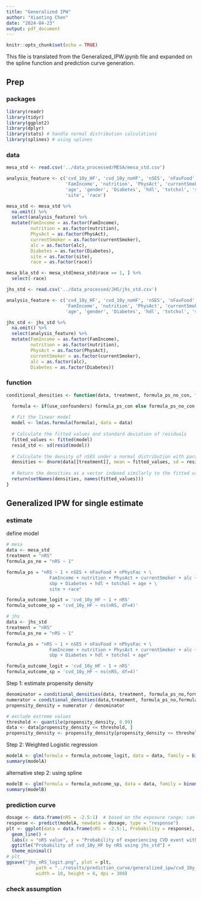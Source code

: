 ```yaml
---
title: "Generalized IPW"
author: "Xiaoting Chen"
date: "2024-04-23"
output: pdf_document
---
```


```r
knitr::opts_chunk$set(echo = TRUE)
```

This file is translated from the Generalized_IPW.ipynb file and expanded on the spline function and prediction curve generation.\


## Prep

### packages
```r
library(readr)
library(tidyr)
library(ggplot2)
library(dplyr)
library(stats) # handle normal distribution calculations
library(splines) # using splines
```

### data

```r
mesa_std <- read.csv('../data_processed/MESA/mesa_std.csv')

analysis_feature <- c('cvd_10y_HF', 'cvd_10y_noHF', 'nSES', 'nFavFood', 'nPhysFac', 'nRS',
                      'FamIncome', 'nutrition', 'PhysAct', 'currentSmoker', 'alc',
                      'age', 'gender', 'Diabetes', 'hdl', 'totchol', 'sbp',
                      'site', 'race')

mesa_std <- mesa_std %>%
  na.omit() %>%
  select(analysis_feature) %>%
  mutate(FamIncome = as.factor(FamIncome),
         nutrition = as.factor(nutrition),
         PhysAct = as.factor(PhysAct),
         currentSmoker = as.factor(currentSmoker),
         alc = as.factor(alc),
         Diabetes = as.factor(Diabetes),
         site = as.factor(site),
         race = as.factor(race))

mesa_bla_std <- mesa_std[mesa_std$race == 1, ] %>%
  select(-race)
```

```r
jhs_std <- read.csv('../data_processed/JHS/jhs_std.csv')

analysis_feature <- c('cvd_10y_HF', 'cvd_10y_noHF', 'nSES', 'nFavFood', 'nPhysFac', 'nRS',
                      'FamIncome', 'nutrition', 'PhysAct', 'currentSmoker', 'alc',
                      'age', 'gender', 'Diabetes', 'hdl', 'totchol', 'sbp')

jhs_std <- jhs_std %>%
  na.omit() %>%
  select(analysis_feature) %>%
  mutate(FamIncome = as.factor(FamIncome),
         nutrition = as.factor(nutrition),
         PhysAct = as.factor(PhysAct),
         currentSmoker = as.factor(currentSmoker),
         alc = as.factor(alc),
         Diabetes = as.factor(Diabetes))
```


### function    
```r
conditional_densities <- function(data, treatment, formula_ps_no_con, formula_ps_con, use_confounders = TRUE) {

  formula <- if(use_confounders) formula_ps_con else formula_ps_no_con
  
  # Fit the linear model
  model <- lm(as.formula(formula), data = data)
  
  # Calculate the fitted values and standard deviation of residuals
  fitted_values <- fitted(model)
  resid_std <- sd(resid(model))
  
  # Calculate the density of nSES under a normal distribution with parameters from the model
  densities <- dnorm(data[[treatment]], mean = fitted_values, sd = resid_std)
  
  # Return the densities as a vector indexed similarly to the fitted values
  return(setNames(densities, names(fitted_values)))
}

```


## Generalized IPW for single estimate

### estimate

define model
```r
# mesa
data <- mesa_std
treatment = "nRS"
formula_ps_no = "nRS ~ 1"

formula_ps = "nRS ~ 1 + nSES + nFavFood + nPhysFac + \
                FamIncome + nutrition + PhysAct + currentSmoker + alc + \
                sbp + Diabetes + hdl + totchol + age + \
                site + race"

formula_outcome_logit = 'cvd_10y_HF ~ 1 + nRS'
formula_outcome_sp = 'cvd_10y_HF ~ ns(nRS, df=4)'
```

```r
# jhs
data <- jhs_std
treatment = "nRS"
formula_ps_no = "nRS ~ 1"

formula_ps = "nRS ~ 1 + nSES + nFavFood + nPhysFac + \
                FamIncome + nutrition + PhysAct + currentSmoker + alc + \
                sbp + Diabetes + hdl + totchol + age"

formula_outcome_logit = 'cvd_10y_HF ~ 1 + nRS'
formula_outcome_sp = 'cvd_10y_HF ~ ns(nRS, df=4)'
```

Step 1: estimate propensity density
```r
denominator = conditional_densities(data, treatment, formula_ps_no,formula_ps, use_confounders=T)
numerator = conditional_densities(data,treatment, formula_ps_no,formula_ps, use_confounders=F)
propensity_density = numerator / denominator

# exclude extreme values
threshold <- quantile(propensity_density, 0.99)
data <- data[propensity_density <= threshold, ]
propensity_density <- propensity_density[propensity_density <= threshold]
```

Step 2: Weighted Logistic regression 
```r
modelA <- glm(formula = formula_outcome_logit, data = data, family = binomial(), weights = propensity_density)
summary(modelA)
```

alternative step 2: using spline
```r
modelB <- glm(formula = formula_outcome_sp, data = data, family = binomial(), weights = propensity_density)
summary(modelB)
```

### prediction curve

```r
dosage <- data.frame(nRS = -2.5:1)  # based on the exposure range; can be different for mesa and jhs
response <- predict(modelA, newdata = dosage, type = "response")
plt <- ggplot(data = data.frame(nRS = -2.5:1, Probability = response), aes(x = nRS, y = Probability)) +
  geom_line() +
  labs(x = "nRS value", y = "Probability of experiencing CVD event within 10 years") +
  ggtitle("Probability of cvd_10y_HF by nRS using jhs_std") +
  theme_minimal()
# plt
ggsave("jhs_nRS_logit.png", plot = plt,
           path = "../results/prediction_curve/generalized_ipw/cvd_10y_HF",
           width = 10, height = 8, dpi = 300)
```


### check assumption

```r

```


